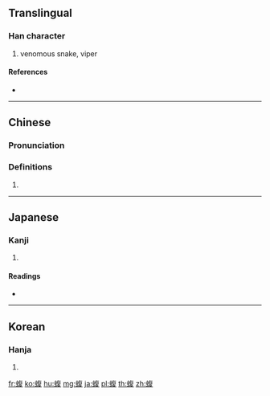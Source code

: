 {{character info/new}}
==Translingual==

===Han character===
{{Han char|rn=142|rad=虫|as=09|sn=15|four=58147|canj=LIOAE}}

# venomous snake, viper

====References====
* {{Han ref|kx=1091.010|dkj=33309|dj=1556.170|hdz=42871.030|uh=876E|ud=34670|bh=E7B8|bd=59320}}

----

==Chinese==
{{zh-forms}}

===Pronunciation===
{{zh-pron
|m=fù
|c=fuk1
|c-t=
|g=
|h=pfs=
|j=
|md=
|mn=
|mn-t=
|w=
|x=
|mc=y
|oc=y
|cat=n
}}

===Definitions===
{{zh-hanzi}}

# {{rfdef|lang=zh}}

----

==Japanese==

===Kanji===
{{ja-kanji|grade=|rs=虫09}}

# {{defn|lang=ja|sort=虫09}}

====Readings====
* {{ja-readings|on=[[ふく]] (fuku)|kun=[[まむし]] (mamushi)|nanori=}}

----

==Korean==

===Hanja===
{{ko-hanja|hangeul=복|eumhun=|rv=bok|mr=pok|y=pok}}

# {{defn|lang=ko|sort=虫09}}

[[fr:蝮]]
[[ko:蝮]]
[[hu:蝮]]
[[mg:蝮]]
[[ja:蝮]]
[[pl:蝮]]
[[th:蝮]]
[[zh:蝮]]